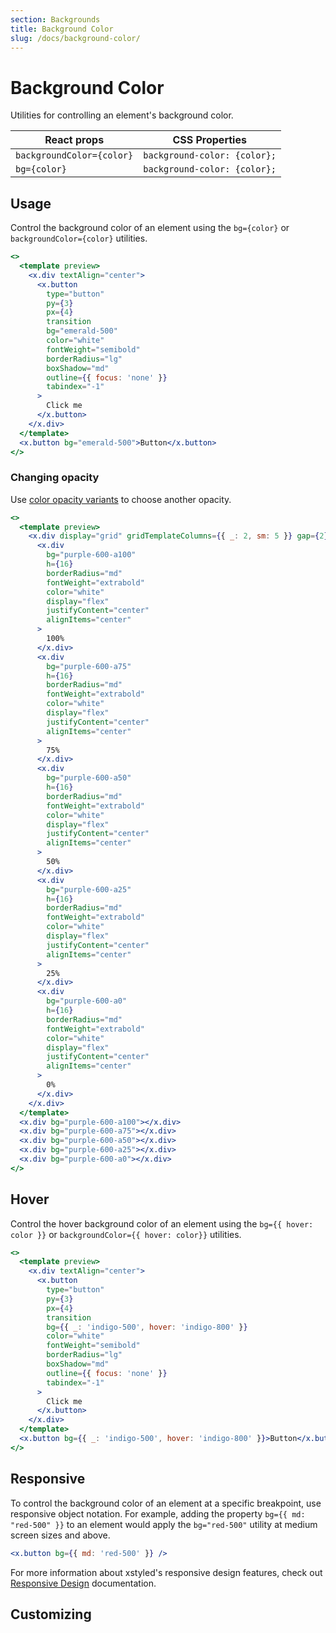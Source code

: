 ```yaml
---
section: Backgrounds
title: Background Color
slug: /docs/background-color/
---
```


# Background Color

Utilities for controlling an element's background color.

<carbon-ad />

| React props               | CSS Properties               |
| ------------------------- | ---------------------------- |
| `backgroundColor={color}` | `background-color: {color};` |
| `bg={color}`              | `background-color: {color};` |

## Usage

Control the background color of an element using the `bg={color}` or `backgroundColor={color}` utilities.

```jsx preview color=emerald
<>
  <template preview>
    <x.div textAlign="center">
      <x.button
        type="button"
        py={3}
        px={4}
        transition
        bg="emerald-500"
        color="white"
        fontWeight="semibold"
        borderRadius="lg"
        boxShadow="md"
        outline={{ focus: 'none' }}
        tabindex="-1"
      >
        Click me
      </x.button>
    </x.div>
  </template>
  <x.button bg="emerald-500">Button</x.button>
</>
```

### Changing opacity

Use [color opacity variants](/docs/colors/) to choose another opacity.

```jsx preview color=purple
<>
  <template preview>
    <x.div display="grid" gridTemplateColumns={{ _: 2, sm: 5 }} gap={2}>
      <x.div
        bg="purple-600-a100"
        h={16}
        borderRadius="md"
        fontWeight="extrabold"
        color="white"
        display="flex"
        justifyContent="center"
        alignItems="center"
      >
        100%
      </x.div>
      <x.div
        bg="purple-600-a75"
        h={16}
        borderRadius="md"
        fontWeight="extrabold"
        color="white"
        display="flex"
        justifyContent="center"
        alignItems="center"
      >
        75%
      </x.div>
      <x.div
        bg="purple-600-a50"
        h={16}
        borderRadius="md"
        fontWeight="extrabold"
        color="white"
        display="flex"
        justifyContent="center"
        alignItems="center"
      >
        50%
      </x.div>
      <x.div
        bg="purple-600-a25"
        h={16}
        borderRadius="md"
        fontWeight="extrabold"
        color="white"
        display="flex"
        justifyContent="center"
        alignItems="center"
      >
        25%
      </x.div>
      <x.div
        bg="purple-600-a0"
        h={16}
        borderRadius="md"
        fontWeight="extrabold"
        color="white"
        display="flex"
        justifyContent="center"
        alignItems="center"
      >
        0%
      </x.div>
    </x.div>
  </template>
  <x.div bg="purple-600-a100"></x.div>
  <x.div bg="purple-600-a75"></x.div>
  <x.div bg="purple-600-a50"></x.div>
  <x.div bg="purple-600-a25"></x.div>
  <x.div bg="purple-600-a0"></x.div>
</>
```

## Hover

Control the hover background color of an element using the `bg={{ hover: color }}` or `backgroundColor={{ hover: color}}` utilities.

```jsx preview color=indigo
<>
  <template preview>
    <x.div textAlign="center">
      <x.button
        type="button"
        py={3}
        px={4}
        transition
        bg={{ _: 'indigo-500', hover: 'indigo-800' }}
        color="white"
        fontWeight="semibold"
        borderRadius="lg"
        boxShadow="md"
        outline={{ focus: 'none' }}
        tabindex="-1"
      >
        Click me
      </x.button>
    </x.div>
  </template>
  <x.button bg={{ _: 'indigo-500', hover: 'indigo-800' }}>Button</x.button>
</>
```

## Responsive

To control the background color of an element at a specific breakpoint, use responsive object notation. For example, adding the property `bg={{ md: "red-500" }}` to an element would apply the `bg="red-500"` utility at medium screen sizes and above.

```jsx
<x.button bg={{ md: 'red-500' }} />
```

For more information about xstyled's responsive design features, check out [Responsive Design](/docs/responsive-design/) documentation.

## Customizing


<CustomizeColors />
